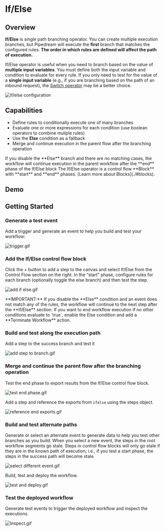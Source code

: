 
# If/Else

## Overview

**If/Else** is single path branching operator. You can create multiple execution branches, but Pipedream will execute the **first** branch that matches the configured rules. <b>The order in which rules are defined will affect the path of execution.</b>

If/Else operator is useful when you need to branch based on the value of <b>multiple input variables</b>. You must define both the input variable and condition to evaluate for every rule. If you only need to test for the value of a <b>single input variable</b> (e.g., if you are branching based on the path of an inbound request), the [Switch operator](./switch) may be a better choice.

![if/else configuration](/images/control-flow/ifelse-configuration.png)

## Capabilities

- Define rules to conditionally execute one of many branches
- Evaluate one or more expressions for each condition (use boolean operators to combine muliple rules)
- Use the **Else** condition as a fallback
- Merge and continue execution in the parent flow after the branching operation

<Callout type="info">
If you disable the **Else** branch and there are no matching cases, the workflow will continue execution in the parent workflow after the **end** phase of the If/Else block
</Callout>

<Callout type="info">
The If/Else operator is a control flow **Block** with **start** and **end** phases. [Learn more about Blocks](./#blocks).
</Callout>

## Demo

<VideoPlayer title="If/Else Demo" src="https://www.youtube.com/embed/HtXoXWbXO3g?si=afBad22GoGbDgYvV" />

## Getting Started

<Steps>

### Generate a test event

Add a trigger and generate an event to help you build and test your workflow:

![trigger.gif](/images/control-flow/trigger.gif)

### Add the If/Else control flow block

Click the + button to add a step to the canvas and select If/Else from the Control Flow section on the right. In the “start” phase, configure rules for each branch (optionally toggle the else branch) and then test the step.

![add if else.gif](/images/control-flow/add_if_else.gif)

<Callout type="info">
**IMPORTANT:** If you disable the **Else** condition and an event does not match any of the rules, the workflow will continue to the next step after the **If/Else** section. If you want to end workflow execution if no other conditions evaluate to `true`, enable the Else condition and add a **Terminate Workflow** action.
</Callout>

### Build and test along the execution path

Add a step to the success branch and test it

![add step to branch.gif](/images/control-flow/add_step_to_branch.gif)

### Merge and continue the parent flow after the branching operation

Test the end phase to export results from the If/Else control flow block.

![test end phase.gif](/images/control-flow/test_end_phase.gif)

Add a step and reference the exports from `ifelse` using the steps object.

![reference end exports.gif](/images/control-flow/reference_end_exports.gif)

### Build and test alternate paths

Generate or select an alternate event to generate data to help you test other branches as you build. When you select a new event, the steps in the root workflow segments go stale. Steps in control flow blocks will only go stale if they are in the known path of execution; i.e., if you test a start phase, the steps in the success path will become stale.

![select different event.gif](/images/control-flow/select_different_event.gif)

Build, test and deploy the workflow.

![test and deploy.gif](/images/control-flow/test_and_deploy.gif)

### Test the deployed workflow

Generate test events to trigger the deployed workflow and inspect the executions.

![Inspect.gif](/images/control-flow/Inspect.gif)

</Steps>
